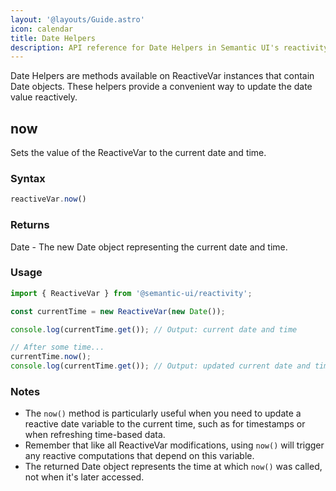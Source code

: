 ```yaml
---
layout: '@layouts/Guide.astro'
icon: calendar
title: Date Helpers
description: API reference for Date Helpers in Semantic UI's reactivity system
---
```


Date Helpers are methods available on ReactiveVar instances that contain Date objects. These helpers provide a convenient way to update the date value reactively.

## now

Sets the value of the ReactiveVar to the current date and time.

### Syntax
```javascript
reactiveVar.now()
```

### Returns

Date - The new Date object representing the current date and time.

### Usage

```javascript
import { ReactiveVar } from '@semantic-ui/reactivity';

const currentTime = new ReactiveVar(new Date());

console.log(currentTime.get()); // Output: current date and time

// After some time...
currentTime.now();
console.log(currentTime.get()); // Output: updated current date and time
```

### Notes

- The `now()` method is particularly useful when you need to update a reactive date variable to the current time, such as for timestamps or when refreshing time-based data.
- Remember that like all ReactiveVar modifications, using `now()` will trigger any reactive computations that depend on this variable.
- The returned Date object represents the time at which `now()` was called, not when it's later accessed.
